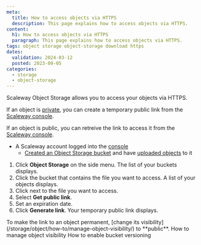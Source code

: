 ```yaml
---
meta:
  title: How to access objects via HTTPS
  description: This page explains how to access objects via HTTPS.
content:
  h1: How to access objects via HTTPS
  paragraph: This page explains how to access objects via HTTPS.
tags: object storage object-storage download https
dates:
  validation: 2024-03-12
  posted: 2023-09-05
categories:
  - storage
  - object-storage
---
```


Scaleway Object Storage allows you to access your objects via HTTPS.

If an object is [private](/storage/object/how-to/manage-object-visibility/), you can create a temporary public link from the [Scaleway console](https://console.scaleway.com).

If an object is public, you can retreive the link to access it from the [Scaleway console](https://console.scaleway.com).

<Macro id="requirements" />

- A Scaleway account logged into the [console](https://console.scaleway.com)
  - [Created an Object Storage bucket](/storage/object/how-to/create-a-bucket/) and have [uploaded objects](storage/object/how-to/upload-files-into-a-bucket) to it

1. Click **Object Storage** on the side menu. The list of your buckets displays.
2. Click the bucket that contains the file you want to access. A list of your objects displays.
3. Click <Icon name="more" /> next to the file you want to access.
4. Select **Get public link**.
5. Set an expiration date.
6. Click **Generate link**. Your temporary public link displays.

<Message type="note">
  To make the link to an object permanent, [change its visibility](/storage/object/how-to/manage-object-visibility/) to **public**.
</Message>

<Navigation title="See also">
  <PreviousButton to="/storage/object/how-to/manage-object-visibility">How to manage object visibility</PreviousButton>
  <NextButton to="/storage/object/how-to/enable-bucket-versioning/">How to enable bucket versioning</NextButton>
</Navigation>